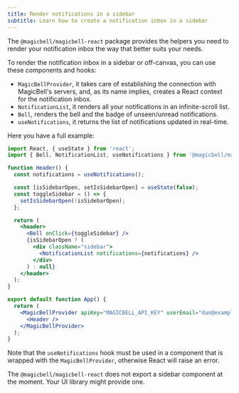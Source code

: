 ```yaml
---
title: Render notifications in a sidebar
subtitle: Learn how to create a notification inbox in a sidebar
---
```


The `@magicbell/magicbell-react` package provides the helpers you need to render
your notification inbox the way that better suits your needs.

To render the notification inbox in a sidebar or off-canvas, you can use these components and hooks:

- `MagicBellProvider`, it takes care of establishing the connection with MagicBell's servers, and,
  as its name implies, creates a React context for the notification inbox.
- `NotificationList`, it renders all your notifications in an infinite-scroll list.
- `Bell`, renders the bell and the badge of unseen/unread notifications.
- `useNotifications`, it returns the list of notifications updated in real-time.

Here you have a full example:

```jsx title=React
import React, { useState } from 'react';
import { Bell, NotificationList, useNotifications } from '@magicbell/magicbell-react';

function Header() {
  const notifications = useNotifications();

  const [isSidebarOpen, setIsSidebarOpen] = useState(false);
  const toggleSidebar = () => {
    setIsSidebarOpen(!isSidebarOpen);
  };

  return (
    <header>
      <Bell onClick={toggleSidebar} />
      {isSidebarOpen ? (
        <div className="sidebar">
          <NotificationList notifications={notifications} />
        </div>
      ) : null}
    </header>
  );
}

export default function App() {
  return (
    <MagicBellProvider apiKey="MAGICBELL_API_KEY" userEmail="dan@example.com">
      <Header />
    </MagicBellProvider>
  );
}
```

Note that the `useNotifications` hook must be used in a component that is wrapped
with the `MagicBellProvider`, otherwise React will raise an error.

The `@magicbell/magicbell-react` does not export a sidebar component at the moment.
Your UI library might provide one.
